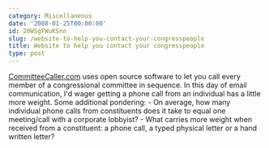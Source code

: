 ```yaml
---
category: Miscellaneous
date: '2008-01-25T00:00:00'
id: 20WSgFWuKSnn
slug: /website-to-help-you-contact-your-congresspeople
title: Website to help you contact your congresspeople
type: post
---
```


[CommitteeCaller.com](http://committeecaller.com/) uses open source
software to let you call every member of a congressional committee
in sequence. In this day of email communication, I'd wager getting
a phone call from an individual has a little more weight. Some
additional pondering: - On average, how many individual phone calls
from constituents does it take to equal one meeting/call with a
corporate lobbyist? - What carries more weight when received from a
constituent: a phone call, a typed physical letter or a hand
written letter?